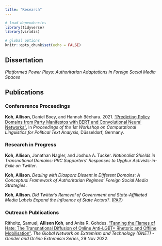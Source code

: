 ```yaml
---
title: "Research"
---
```


```r
# load dependencies 
library(tidyverse)
library(viridis)

# global options 
knitr::opts_chunk$set(echo = FALSE)
```

## Dissertation 

_Platformed Power Plays: Authoritarian Adaptations in Foreign Social Media Spaces_ 

## Publications 

### Confererence Proceedings 

__Koh, Allison__, Daniel Boey, and Hannah Béchara. 2021. ["Predicting Policy Domains from Party Manifestos with BERT and Convolutional Neural Networks".](https://osf.io/preprints/socarxiv/fjh4q/) In _Proceedings of the 1st Workshop on Computational Linguistics for Political Text Analysis_, Düsseldorf, Germany.

### Research in Progress

__Koh, Allison__, Jonathan Nagler, and Joshua A. Tucker. _Nationalist Shields in Transnational Domains: PRC Supporters' Responses to Uyghur Activists-in-Exile on Twitter_. 

__Koh, Allison__. _Dealing with Diaspora Dissent in Different Domains: A Conceptual Framework of Authoritarian Regimes' Foreign Social Media Strategies_. 

__Koh, Allison__. _Did Twitter’s Removal of Government and State-Affiliated Media Labels Expand the Influence of State Actors?_. ([PAP]())

### Outreach Publications

Ritholtz, Samuel, __Allison Koh__, and Anita R. Gohdes. ["Fanning the Flames of Hate: The Transnational Diffusion of Online Anti-LGBT+ Rhetoric and Offline Mobilisation"](https://gnet-research.org/2022/11/29/fanning-the-flames-of-hate-the-transnational-diffusion-of-online-anti-lgbt-rhetoric-and-offline-mobilisation-2/). _The Global Network on Extremism and Technology (GNET) - Gender and Online Extremism Series_, 29 Nov 2022.  


